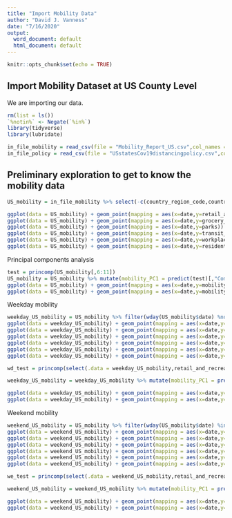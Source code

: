 ```yaml
---
title: "Import Mobility Data"
author: "David J. Vanness"
date: "7/16/2020"
output:
  word_document: default
  html_document: default
---
```


```r
knitr::opts_chunk$set(echo = TRUE)
```

## Import Mobility Dataset at US County Level

We are importing our data.

```r
rm(list = ls())
`%notin%` <- Negate(`%in%`)
library(tidyverse)
library(lubridate)

in_file_mobility = read_csv(file = "Mobility_Report_US.csv",col_names = TRUE, col_types = NULL)
in_file_policy = read_csv(file = "USstatesCov19distancingpolicy.csv",col_names = TRUE,col_types = NULL)

```

## Preliminary exploration to get to know the mobility data

```r


US_mobility = in_file_mobility %>% select(-c(country_region_code,country_region)) %>% filter(is.na(iso_3166_2_code)&is.na(census_fips_code)) %>% mutate(date=mdy(date))#US combined

ggplot(data = US_mobility) + geom_point(mapping = aes(x=date,y=retail_and_recreation))
ggplot(data = US_mobility) + geom_point(mapping = aes(x=date,y=grocery_and_pharmacy))
ggplot(data = US_mobility) + geom_point(mapping = aes(x=date,y=parks))
ggplot(data = US_mobility) + geom_point(mapping = aes(x=date,y=transit_stations))
ggplot(data = US_mobility) + geom_point(mapping = aes(x=date,y=workplaces))
ggplot(data = US_mobility) + geom_point(mapping = aes(x=date,y=residential))
```


Principal components analysis

```r
test = princomp(US_mobility[,6:11])
US_mobility = US_mobility %>% mutate(mobility_PC1 = predict(test)[,"Comp.1"], mobility_PC2 = predict(test)[,"Comp.2"],)
ggplot(data = US_mobility) + geom_point(mapping = aes(x=date,y=mobility_PC1))
ggplot(data = US_mobility) + geom_point(mapping = aes(x=date,y=mobility_PC2))

```

Weekday mobility

```r

weekday_US_mobility = US_mobility %>% filter(wday(US_mobility$date) %notin% c(1,7))
ggplot(data = weekday_US_mobility) + geom_point(mapping = aes(x=date,y=retail_and_recreation))
ggplot(data = weekday_US_mobility) + geom_point(mapping = aes(x=date,y=grocery_and_pharmacy))
ggplot(data = weekday_US_mobility) + geom_point(mapping = aes(x=date,y=parks))
ggplot(data = weekday_US_mobility) + geom_point(mapping = aes(x=date,y=transit_stations))
ggplot(data = weekday_US_mobility) + geom_point(mapping = aes(x=date,y=workplaces))
ggplot(data = weekday_US_mobility) + geom_point(mapping = aes(x=date,y=residential))

wd_test = princomp(select(.data = weekday_US_mobility,retail_and_recreation, grocery_and_pharmacy, parks, transit_stations, workplaces, residential))

weekday_US_mobility = weekday_US_mobility %>% mutate(mobility_PC1 = predict(wd_test)[,"Comp.1"], mobility_PC2 = predict(wd_test)[,"Comp.2"],)

ggplot(data = weekday_US_mobility) + geom_point(mapping = aes(x=date,y=mobility_PC1))
ggplot(data = weekday_US_mobility) + geom_point(mapping = aes(x=date,y=mobility_PC2))

```


Weekend mobility

```r
weekend_US_mobility = US_mobility %>% filter(wday(US_mobility$date) %in% c(1,7))
ggplot(data = weekend_US_mobility) + geom_point(mapping = aes(x=date,y=retail_and_recreation))
ggplot(data = weekend_US_mobility) + geom_point(mapping = aes(x=date,y=grocery_and_pharmacy))
ggplot(data = weekend_US_mobility) + geom_point(mapping = aes(x=date,y=parks))
ggplot(data = weekend_US_mobility) + geom_point(mapping = aes(x=date,y=transit_stations))
ggplot(data = weekend_US_mobility) + geom_point(mapping = aes(x=date,y=workplaces))
ggplot(data = weekend_US_mobility) + geom_point(mapping = aes(x=date,y=residential))

we_test = princomp(select(.data = weekend_US_mobility,retail_and_recreation, grocery_and_pharmacy, parks, transit_stations, workplaces, residential))

weekend_US_mobility = weekend_US_mobility %>% mutate(mobility_PC1 = predict(we_test)[,"Comp.1"], mobility_PC2 = predict(we_test)[,"Comp.2"],)

ggplot(data = weekend_US_mobility) + geom_point(mapping = aes(x=date,y=mobility_PC1))
ggplot(data = weekend_US_mobility) + geom_point(mapping = aes(x=date,y=mobility_PC2))
```

